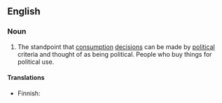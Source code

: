 ==English==
{{wikipedia}}

===Noun===
{{en-noun|head=[[political]] [[consumerism]]|-}}

# The standpoint that [[consumption]] [[decision]]s can be made by [[political]] criteria and thought of as being political. People who buy things for political use.

====Translations====
{{trans-top|political standpoint}}
* Finnish: {{t|fi|poliittinen konsumerismi}}
{{trans-mid}}
{{trans-bottom}}